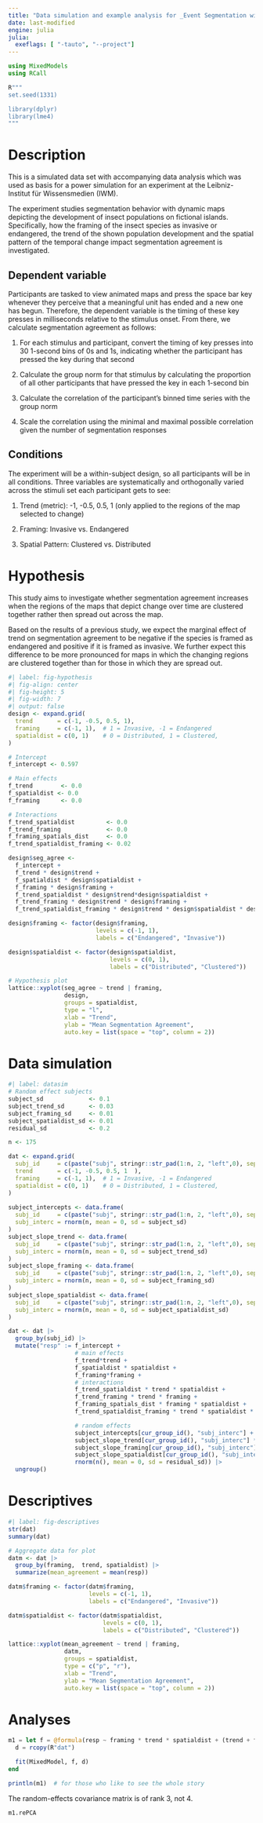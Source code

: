 ```yaml
---
title: "Data simulation and example analysis for _Event Segmentation with Dynamic Maps: Influence of Framing and Spatial Pattern of Change_"
date: last-modified
engine: julia
julia:
  exeflags: [ "-tauto", "--project"]
---
```


```julia
using MixedModels
using RCall

R"""
set.seed(1331)

library(dplyr)
library(lme4)
"""
```

# Description

This is a simulated data set with accompanying data analysis which was used as
basis for a power simulation for an experiment at the Leibniz-Institut für
Wissensmedien (IWM).

The experiment studies segmentation behavior with dynamic maps depicting the
development of insect populations on fictional islands. Specifically, how the
framing of the insect species as invasive or endangered, the trend of the shown
population development and the spatial pattern of the temporal change impact
segmentation agreement is investigated.

## Dependent variable

Participants are tasked to view animated maps and press the space bar key
whenever they perceive that a meaningful unit has ended and a new one has begun.
Therefore, the dependent variable is the timing of these key presses in
milliseconds relative to the stimulus onset. From there, we calculate
segmentation agreement as follows:

1. For each stimulus and participant, convert the timing of key presses into 30
   1-second bins of 0s and 1s, indicating whether the participant has pressed
   the key during that second

2. Calculate the group norm for that stimulus by calculating the proportion of
   all other participants that have pressed the key in each 1-second bin

3. Calculate the correlation of the participant’s binned time series with the
   group norm

4. Scale the correlation using the minimal and maximal possible correlation
   given the number of segmentation responses


## Conditions

The experiment will be a within-subject design, so all participants will be in
all conditions. Three variables are systematically and orthogonally varied
across the stimuli set each participant gets to see:

1. Trend (metric): -1, -0.5, 0.5, 1 (only applied to the regions of the map
   selected to change)

2. Framing: Invasive vs. Endangered

3. Spatial Pattern: Clustered vs. Distributed

# Hypothesis

This study aims to investigate whether segmentation agreement increases when the
regions of the maps that depict change over time are clustered together rather
then spread out across the map.

Based on the results of a previous study, we expect the marginal effect of trend
on segmentation agreement to be negative if the species is framed as endangered
and positive if it is framed as invasive. We further expect this difference to
be more pronounced for maps in which the changing regions are clustered together
than for those in which they are spread out.

```r
#| label: fig-hypothesis
#| fig-align: center
#| fig-height: 5
#| fig-width: 7
#| output: false
design <- expand.grid(
  trend       = c(-1, -0.5, 0.5, 1),
  framing     = c(-1, 1),  # 1 = Invasive, -1 = Endangered
  spatialdist = c(0, 1)    # 0 = Distributed, 1 = Clustered,
)

# Intercept
f_intercept <- 0.597

# Main effects
f_trend        <- 0.0
f_spatialdist <- 0.0
f_framing      <- 0.0

# Interactions
f_trend_spatialdist         <- 0.0
f_trend_framing             <- 0.0
f_framing_spatials_dist     <- 0.0
f_trend_spatialdist_framing <- 0.02

design$seg_agree <-
  f_intercept +
  f_trend * design$trend +
  f_spatialdist * design$spatialdist +
  f_framing * design$framing +
  f_trend_spatialdist * design$trend*design$spatialdist +
  f_trend_framing * design$trend * design$framing +
  f_trend_spatialdist_framing * design$trend * design$spatialdist * design$framing

design$framing <- factor(design$framing,
                         levels = c(-1, 1),
                         labels = c("Endangered", "Invasive"))

design$spatialdist <- factor(design$spatialdist,
                             levels = c(0, 1),
                             labels = c("Distributed", "Clustered"))

# Hypothesis plot
lattice::xyplot(seg_agree ~ trend | framing,
                design,
                groups = spatialdist,
                type = "l",
                xlab = "Trend",
                ylab = "Mean Segmentation Agreement",
                auto.key = list(space = "top", column = 2))
```

# Data simulation

```r
#| label: datasim
# Random effect subjects
subject_sd             <- 0.1
subject_trend_sd       <- 0.03
subject_framing_sd     <- 0.01
subject_spatialdist_sd <- 0.01
residual_sd            <- 0.2

n <- 175

dat <- expand.grid(
  subj_id     = c(paste("subj", stringr::str_pad(1:n, 2, "left",0), sep = "_")),
  trend       = c(-1, -0.5, 0.5, 1  ),
  framing     = c(-1, 1),  # 1 = Invasive, -1 = Endangered
  spatialdist = c(0, 1)    # 0 = Distributed, 1 = Clustered,
)
 
subject_intercepts <- data.frame(
  subj_id     = c(paste("subj", stringr::str_pad(1:n, 2, "left",0), sep = "_")),
  subj_interc = rnorm(n, mean = 0, sd = subject_sd)
)
subject_slope_trend <- data.frame(
  subj_id     = c(paste("subj", stringr::str_pad(1:n, 2, "left",0), sep = "_")),
  subj_interc = rnorm(n, mean = 0, sd = subject_trend_sd)
)
subject_slope_framing <- data.frame(
  subj_id     = c(paste("subj", stringr::str_pad(1:n, 2, "left",0), sep = "_")),
  subj_interc = rnorm(n, mean = 0, sd = subject_framing_sd)
)
subject_slope_spatialdist <- data.frame(
  subj_id     = c(paste("subj", stringr::str_pad(1:n, 2, "left",0), sep = "_")),
  subj_interc = rnorm(n, mean = 0, sd = subject_spatialdist_sd)
)

dat <- dat |>
  group_by(subj_id) |>
  mutate("resp" := f_intercept +
                   # main effects
                   f_trend*trend +
                   f_spatialdist * spatialdist +
                   f_framing*framing +
                   # interactions
                   f_trend_spatialdist * trend * spatialdist +
                   f_trend_framing * trend * framing +
                   f_framing_spatials_dist * framing * spatialdist +
                   f_trend_spatialdist_framing * trend * spatialdist * framing +

                   # random effects
                   subject_intercepts[cur_group_id(), "subj_interc"] +
                   subject_slope_trend[cur_group_id(), "subj_interc"] * trend +
                   subject_slope_framing[cur_group_id(), "subj_interc"] * framing +
                   subject_slope_spatialdist[cur_group_id(), "subj_interc"] * spatialdist +
                   rnorm(n(), mean = 0, sd = residual_sd)) |>
  ungroup()
```

# Descriptives

```r
#| label: fig-descriptives
str(dat)
summary(dat)

# Aggregate data for plot
datm <- dat |>
  group_by(framing,  trend, spatialdist) |>
  summarize(mean_agreement = mean(resp))

datm$framing <- factor(datm$framing,
                       levels = c(-1, 1),
                       labels = c("Endangered", "Invasive"))

datm$spatialdist <- factor(datm$spatialdist,
                           levels = c(0, 1),
                           labels = c("Distributed", "Clustered"))

lattice::xyplot(mean_agreement ~ trend | framing,
                datm,
                groups = spatialdist,
                type = c("p", "r"),
                xlab = "Trend",
                ylab = "Mean Segmentation Agreement",
                auto.key = list(space = "top", column = 2))
```

# Analyses

```julia
m1 = let f = @formula(resp ~ framing * trend * spatialdist + (trend + framing + spatialdist | subj_id))
  d = rcopy(R"dat")

  fit(MixedModel, f, d)
end
```


```julia
println(m1)  # for those who like to see the whole story
```

The random-effects covariance matrix is of rank 3, not 4.
```julia
m1.rePCA
```
